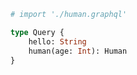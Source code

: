 ```graphql
# import './human.graphql'

type Query {
    hello: String
    human(age: Int): Human
}
```